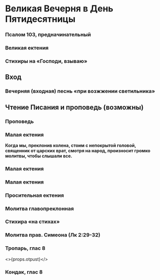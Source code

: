 
# Великая Вечерня в День Пятидесятницы

<MdxLoader src="Vespers/Vosglas" />

<MdxLoader src="Shared/ParaklitChit" />

### Псалом 103, предначинательный

<MdxLoader src="Vespers/Psalm103Chit" />

### Великая ектения

<MdxLoader src="Vespers/VelikajaEkteniaPentecost" />

<MdxLoader src="Vespers/Prayer8" />

<MdxLoader src="Vespers/VecherniePsalmi" />

### Стихиры на «Господи, взываю»

<StihiriNaGV day={props.day} date={props.date} />
<span id="vhod" />

## Вход

<MdxLoader src="Vespers/PremudrostVhod" />

### Вечерняя (входная) песнь «при возжжении светильника»

<MdxLoader src="Vespers/JasniSvet" lang={props.lang} />

## Чтение Писания и проповедь (возможны)

<MdxLoader src="Vespers/MirVsem" />

<Prokimens date={props.date} />
<span id="reading" />

<MdxLoader src="Vespers/PremudrostParemiya" lang={props.lang} />

<div>
  <ReadingsForService readingsForService={{'Пятидесятнице': ['Числ. XI, 16-17; 24-29.']}} />
</div>

<div>
  <ReadingsForService readingsForService={{'Пятидесятнице': ['Иоил. II, 23-32.']}} />
</div>

<div>
  <ReadingsForService readingsForService={{'Пятидесятнице': ['Иез. XXXVI, 24-28.']}} />
</div>

<MdxLoader src="Vespers/MirTebeParemiya" />

### Проповедь

### Малая ектения

<MdxLoader src="Vespers/MalayaEkteniaKolenopr" />

**Когда мы, преклонив колена, стоим с непокрытой головой, священник от царских врат, смотря на народ, произносит громко молитвы, чтобы слышали все.**

<MdxLoader src="Vespers/MolitvaKolenopr1" />

<MdxLoader src="Vespers/MolitvaPentecost1" />

<MdxLoader src="Shared/SugubajaPolnaja" lang={props.lang} />

### Малая ектения

<MdxLoader src="Vespers/MalayaEkteniaKolenopr" />

<MdxLoader src="Vespers/MolitvaKolenopr2" />

<MdxLoader src="Vespers/MolitvaPentecost2" />

<MdxLoader src="Vespers/Udostoi" lang={props.lang} />

### Малая ектения

<MdxLoader src="Vespers/MalayaEkteniaKolenopr" />

<MdxLoader src="Vespers/MolitvaKolenopr3" />

<MdxLoader src="Vespers/MolitvaPentecost3" />

### Просительная ектения

<MdxLoader src="Vespers/PrositelnayaEktenia" />

<MdxLoader src="Vespers/MalayaEkteniaKolenopr2" />

<MdxLoader src="Vespers/MolitvaKolenopr4" />

<MdxLoader src="Vespers/Prayer9Kolenopr" />

<MdxLoader src="Vespers/MalayaEkteniaKolenopr3" />

<MdxLoader src="Vespers/MirVsemGlav" />

### Молитва главопреклонная

<MdxLoader src="Vespers/PrayerGlavopriklonnaja2" />

### Стихира «на стихах»

<StihiriNaStihah day={props.day} date={props.date} />

### Молитва прав. Симеона (Лк 2:29-32)

<MdxLoader src="Vespers/PrayerSimeona" lang={props.lang} />

<MdxLoader src="Shared/STrisvatogo" lang={props.lang} />

### Тропарь, глас 8

<MdxLoader src="Shared/TropPentecost" lang={props.lang} />

<>{props.otpust}</>

### Кондак, глас 8

<MdxLoader src="Shared/KondPentecost" lang={props.lang} />
